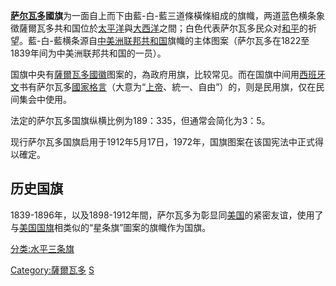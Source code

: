 {{Infobox flag
| Name = 薩爾瓦多
| Article = 
| Image = Flag of El Salvador.svg
|Nickname = Tierra de Volcanes Soberbios <br />"Land of Arrogant Volcanoes"{{Spaces|1}}<small>{{es icon}}</small>
| Morenicks = 
| Use = 011001
| Symbol = 
| Proportion = 189:335
| Adoption = 1822年(首次使用)<br>1912年5月17日(正式確立)
| Design = 
| Type = National
| Image2 = Civil Flag of El Salvador.svg
| Nickname2 = 
| Morenicks2 = 
| Use2 = 100000
| Symbol2 = 
| Proportion2 = 3:5
| Adoption2 = 
| Design2 = 
| Designer2 = 
| Type2 = National
| Image3 = Civil Ensign of El Salvador.svg
| Nickname3 = 
| Morenicks3 = 
| Use3 = 011110
| Symbol3 = 
| Proportion3 = 3:5
| Adoption3 = 
| Design3 = 
| Designer3 =
| Type3 = National 
}}


'''[[萨尔瓦多|萨尔瓦多]]國旗'''为一面自上而下由藍-白-藍三道條橫條組成的旗幟，两道蓝色横条象徵薩爾瓦多共和国位於[[太平洋|太平洋]]與[[大西洋|大西洋]]之間；白色代表萨尔瓦多民众对[[和平|和平]]的祈望。藍-白-藍横条源自[[中美洲联邦共和国|中美洲联邦共和国]]旗幟的主体图案（萨尔瓦多在1822至1839年间为中美洲联邦共和国的一员）。

国旗中央有[[薩爾瓦多國徽|薩爾瓦多國徽]]图案的，為政府用旗，比较常见。而在国旗中间用[[西班牙文|西班牙文]]书有萨尔瓦多[[國家格言|國家格言]]（大意为“[[上帝|上帝]]、統一、自由”）的，则是民用旗，仅在民间集会中使用。

法定的萨尔瓦多国旗纵横比例为189：335，但通常会简化为3：5。

现行萨尔瓦多国旗启用于1912年5月17日，1972年，国旗图案在该国宪法中正式得以確定。

==历史国旗==
1839-1896年，以及1898-1912年間，萨尔瓦多为彰显同[[美国|美国]]的紧密友谊，使用了与[[美国国旗|美国国旗]]相类似的“星条旗”圖案的旗幟作为国旗。
{{Flag gallery
|File:Flag of El Salvador (1839-1865).svg|1839-1865
|File:Flag of El Salvador (April_1865).svg|1865
|File:Flag of El Salvador (June_1865).svg|1865-1869
}}
{{Flag gallery
|File:Flag of El Salvador (1869).svg|1869-1873
|File:Flag of El Salvador (1873-1875).svg|1873-1877
|File:Flag of El Salvador (1875-1877).svg |1877-1896
}}
{{Flag gallery
|File:Flag of the Greater Republic of Central America (1898).svg|1896-1898
|File:Flag of El Salvador (1875-1877).svg|1898-1912
}}

{{National Symbols of El Salvador}}
{{美洲題目|国旗}}

[[Category:薩爾瓦多|Category:薩爾瓦多]]
[[Category:國旗|S]]
[[分类:水平三条旗|分类:水平三条旗]]